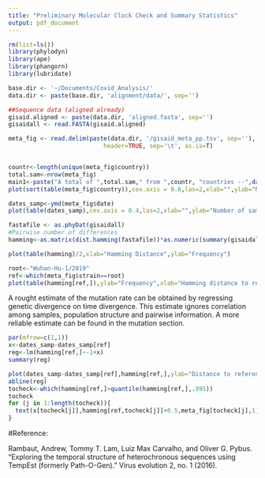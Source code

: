 ```yaml
---
title: "Preliminary Molecular Clock Check and Summary Statistics"
output: pdf_document
---
```


```r
rm(list=ls())
library(phylodyn)
library(ape)
library(phangorn)
library(lubridate)

base.dir <- '~/Documents/Covid_Analysis/'
data.dir <- paste(base.dir, 'alignment/data/', sep='')

##Sequence data (aligned already)
gisaid.aligned <- paste(data.dir, 'aligned.fasta', sep='')
gisaidall <- read.FASTA(gisaid.aligned)

meta_fig <- read.delim(paste(data.dir, '/gisaid_meta_pp.tsv', sep=''), 
                           header=TRUE, sep='\t', as.is=T)


countr<-length(unique(meta_fig$country))
total.sam<-nrow(meta_fig)
main1<-paste("A total of ",total.sam," from ",countr, "countries --",date(),collapse="")
plot(sort(table(meta_fig$country)),cex.axis = 0.6,las=2,xlab="",ylab="Number of samples",main=main1)
```


```r
dates_samp<-ymd(meta_fig$date)
plot(table(dates_samp),cex.axis = 0.4,las=2,xlab="",ylab="Number of samples",main="Sequences by date")
```


```r
fastafile <- as.phyDat(gisaidall)
#Pairwise number of differences
hamming<-as.matrix(dist.hamming(fastafile))*as.numeric(summary(gisaidall)[1])

plot(table(hamming)/2,xlab="Hamming Distance",ylab="Frequency")
```


```r
root<-"Wuhan-Hu-1/2019"
ref<-which(meta_fig$strain==root)
plot(table(hamming[ref,]),ylab="Frequency",xlab="Hamming distance to reference")
```

A rought estimate of the mutation rate can be obtained by regressing genetic divergence on time divergence. This estimate ignores correlation among samples, population structure and pairwise information. A more reliable estimate can be found in the mutation section.

```r
par(mfrow=c(1,1))
x<-dates_samp-dates_samp[ref]
reg<-lm(hamming[ref,]~-1+x)
summary(reg)

plot(dates_samp-dates_samp[ref],hamming[ref,],ylab="Distance to reference",xlab="Time difference (Days)",main=paste("A total of ",round(reg$coefficients[[1]]*28,2)," of mutations per month",sep=""))
abline(reg)
tocheck<-which(hamming[ref,]>quantile(hamming[ref,],.995))
tocheck
for (j in 1:length(tocheck)){
  text(x[tocheck[j]],hamming[ref,tocheck[j]]+0.5,meta_fig[tocheck[j],1],cex=.5)
}
```


#Reference:

Rambaut, Andrew, Tommy T. Lam, Luiz Max Carvalho, and Oliver G. Pybus. "Exploring the temporal structure of heterochronous sequences using TempEst (formerly Path-O-Gen)." Virus evolution 2, no. 1 (2016).